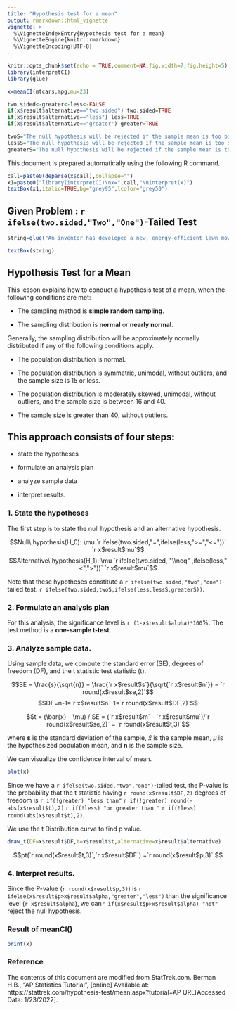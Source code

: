 ```yaml
---
title: "Hypothesis test for a mean"
output: rmarkdown::html_vignette
vignette: >
  %\VignetteIndexEntry{Hypothesis test for a mean}
  %\VignetteEngine{knitr::rmarkdown}
  %\VignetteEncoding{UTF-8}
---
```


```r
knitr::opts_chunk$set(echo = TRUE,comment=NA,fig.width=7,fig.height=5)
library(interpretCI)
library(glue)
```

```r
x=meanCI(mtcars,mpg,mu=23)

two.sided<-greater<-less<-FALSE
if(x$result$alternative=="two.sided") two.sided=TRUE
if(x$result$alternative=="less") less=TRUE
if(x$result$alternative=="greater") greater=TRUE

twoS="The null hypothesis will be rejected if the sample mean is too big or if it is too small."
lessS="The null hypothesis will be rejected if the sample mean is too small."
greaterS="The null hypothesis will be rejected if the sample mean is too big."
```


This document is prepared automatically using the following R command.

```r

call=paste0(deparse(x$call),collapse="")
x1=paste0("library(interpretCI)\nx=",call,"\ninterpret(x)")
textBox(x1,italic=TRUE,bg="grey95",lcolor="grey50")
```


## Given Problem : `r ifelse(two.sided,"Two","One")`-Tailed Test

```r

string=glue("An inventor has developed a new, energy-efficient lawn mower engine. He claims that the engine will run continuously for {round(x$result$mu,2)} minutes on a single gallon of regular gasoline. From his stock of 2000 engines, the inventor selects a simple random sample of {x$result$n} engines for testing. The engines run for an average of {round(x$result$m,2)} minutes, with a standard deviation of {round(x$result$s,2)} minutes. Test the null hypothesis that the mean run time {ifelse(two.sided,'is',ifelse(less, 'greater than','less than'))} {x$result$mu} minutes against the alternative hypothesis that the mean run time {ifelse(two.sided,'is not',ifelse(less, 'less than','greater than'))} {round(x$result$mu,2)} minutes. Use a {x$result$alpha} level of significance. (Assume that run times for the population of engines are normally distributed.)")

textBox(string)
```

## Hypothesis Test for a Mean

This lesson explains how to conduct a hypothesis test of a mean, when the following conditions are met:

- The sampling method is **simple random sampling**.

- The sampling distribution is **normal** or **nearly normal**.

Generally, the sampling distribution will be approximately normally distributed if any of the following conditions apply.

- The population distribution is normal.

- The population distribution is symmetric, unimodal, without outliers, and the sample size is 15 or less.

- The population distribution is moderately skewed, unimodal, without outliers, and the sample size is between 16 and 40.

- The sample size is greater than 40, without outliers.

## This approach consists of four steps: 

- state the hypotheses

- formulate an analysis plan

- analyze sample data

- interpret results.



### 1. State the hypotheses 

The first step is to state the null hypothesis and an alternative hypothesis.

$$Null\ hypothesis(H_0): \mu `r ifelse(two.sided,"=",ifelse(less,">=","<="))` `r x$result$mu`$$
$$Alternative\ hypothesis(H_1): \mu `r ifelse(two.sided, "\\neq" ,ifelse(less,"<",">"))` `r x$result$mu`$$

Note that these hypotheses constitute a `r ifelse(two.sided,"two","one")`-tailed test. `r ifelse(two.sided,twoS,ifelse(less,lessS,greaterS))`.


### 2. Formulate an analysis plan

For this analysis, the significance level is `r (1-x$result$alpha)*100`%. The test method is a **one-sample t-test**.

### 3. Analyze sample data. 

Using sample data, we compute the standard error (SE), degrees of freedom (DF), and the t statistic test statistic (t).

$$SE = \frac{s}{\sqrt{n}} = \frac{`r x$result$s`}{\sqrt{`r x$result$n`}} = `r round(x$result$se,2)`$$
$$DF=n-1=`r x$result$n`-1=`r round(x$result$DF,2)`$$

$$t = (\bar{x} - \mu) / SE = (`r x$result$m` - `r x$result$mu`)/`r round(x$result$se,2)` = `r round(x$result$t,3)`$$

where **s** is the standard deviation of the sample, $\bar{x}$ is the sample mean, $\mu$ is the hypothesized population mean, and **n** is the sample size.

We can visualize the confidence interval of mean.

```r
plot(x)
```

Since we have a `r ifelse(two.sided,"two","one")`-tailed test, the P-value is the probability that the t statistic having `r round(x$result$DF,2)` degrees of freedom is `r if(!greater) "less than"` `r if(!greater) round(-abs(x$result$t),2)` `r if(!less) "or greater than "` `r if(!less) round(abs(x$result$t),2)`.

We use the t Distribution curve to find p value.

```r
draw_t(DF=x$result$DF,t=x$result$t,alternative=x$result$alternative)
```

$$pt(`r round(x$result$t,3)`,`r x$result$DF`) =`r round(x$result$p,3)` $$

### 4. Interpret results. 

Since the P-value (`r round(x$result$p,3)`) is `r ifelse(x$result$p>x$result$alpha,"greater","less")` than the significance level (`r x$result$alpha`), we can`r if(x$result$p>x$result$alpha) "not"` reject the null hypothesis.


### Result of meanCI()

```r
print(x)
```

### Reference

The contents of this document are modified from StatTrek.com.
Berman H.B., "AP Statistics Tutorial", [online] Available at:  https://stattrek.com/hypothesis-test/mean.aspx?tutorial=AP URL[Accessed Data: 1/23/2022]. 


